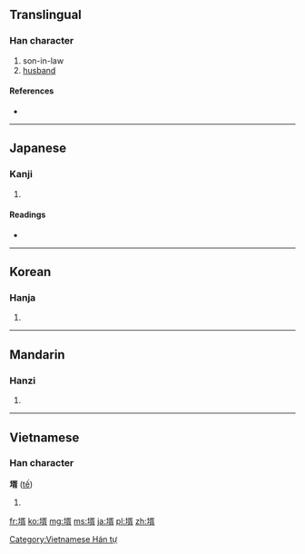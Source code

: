 ==Translingual==

===Han character===
{{Han char|rn=33|rad=士|as=09|sn=12|four=|canj=土弓人月 (GNOB)}}

# son-in-law
# [[husband]]

====References====
* {{Han ref|kx=0243.170|dkj=05664|hdz=10469.040|uh=58FB|ud=22779}}

----

==Japanese==

===Kanji===
{{ja-kanji|grade=|rs=士09}}

# {{defn|Japanese|sort=士09}}

====Readings====
* {{ja-readings|on=[[せい]] (sei)|kun=[[むこ]] (muko)}}

----

==Korean==

===Hanja===
{{ko-hanja|hangeul=서|rv=seo|mr=sŏ}}

# {{defn|Korean|sort=士09}}

----

==Mandarin==

===Hanzi===
{{cmn-hanzi|pin=[[xù]] ([[xu4]])|wg=hsü<sup>4</sup>}}

# {{defn|Mandarin|sort=士09}}

----

==Vietnamese==

===Han character===
'''壻''' ([[tế]])

# {{defn|Vietnamese}}

[[Category:Vietnamese Hán tự]]

[[fr:壻]]
[[ko:壻]]
[[mg:壻]]
[[ms:壻]]
[[ja:壻]]
[[pl:壻]]
[[zh:壻]]